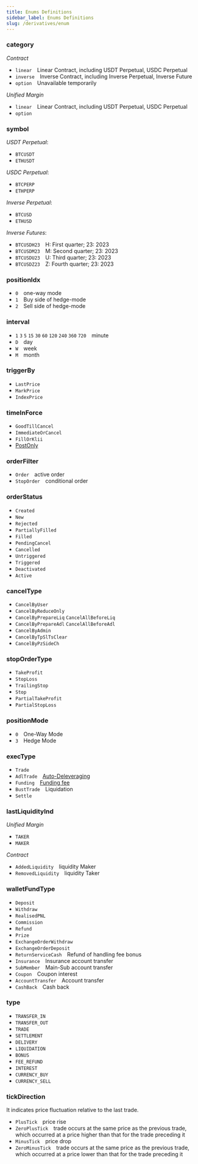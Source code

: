 ```yaml
---
title: Enums Definitions
sidebar_label: Enums Definitions
slug: /derivatives/enum
---
```



### category
_Contract_
* `linear`&emsp;Linear Contract, including USDT Perpetual, USDC Perpetual
* `inverse`&emsp;Inverse Contract, including Inverse Perpetual, Inverse Future
* `option`&emsp;Unavailable temporarily

_Unified Margin_
* `linear`&emsp;Linear Contract, including USDT Perpetual, USDC Perpetual
* `option`

### symbol
_USDT Perpetual_:
* `BTCUSDT`
* `ETHUSDT`

_USDC Perpetual_:
* `BTCPERP`
* `ETHPERP`

_Inverse Perpetual_:
* `BTCUSD`
* `ETHUSD`

_Inverse Futures_:
* `BTCUSDH23`&emsp;H: First quarter; 23: 2023
* `BTCUSDM23`&emsp;M: Second quarter; 23: 2023
* `BTCUSDU23`&emsp;U: Third quarter; 23: 2023
* `BTCUSDZ23`&emsp;Z: Fourth quarter; 23: 2023

### positionIdx
* `0`&emsp;one-way mode
* `1`&emsp;Buy side of hedge-mode
* `2`&emsp;Sell side of hedge-mode

### interval
* `1` `3` `5` `15` `30` `60` `120` `240` `360` `720`&emsp;minute
* `D`&emsp;day
* `W`&emsp;week
* `M`&emsp;month

### triggerBy
* `LastPrice`
* `MarkPrice`
* `IndexPrice`

### timeInForce
* `GoodTillCancel`
* `ImmediateOrCancel`
* `FillOrKlii`
* <a href="https://www.bybit.com/en-US/help-center/bybitHC_Article?language=en_US&id=000001051">PostOnly</a>

### orderFilter
* `Order`&emsp;active order
* `StopOrder`&emsp;conditional order

### orderStatus
* `Created`
* `New`
* `Rejected`
* `PartiallyFilled`
* `Filled`
* `PendingCancel`
* `Cancelled`
* `Untriggered`
* `Triggered`
* `Deactivated`
* `Active`

### cancelType
* `CancelByUser`
* `CancelByReduceOnly`
* `CancelByPrepareLiq` `CancelAllBeforeLiq`
* `CancelByPrepareAdl` `CancelAllBeforeAdl`
* `CancelByAdmin`
* `CancelByTpSlTsClear`
* `CancelByPzSideCh`

### stopOrderType
* `TakeProfit`
* `StopLoss`
* `TrailingStop`
* `Stop`
* `PartialTakeProfit`
* `PartialStopLoss`

### positionMode
* `0`&emsp;One-Way Mode
* `3`&emsp;Hedge Mode

### execType
* `Trade`
* `AdlTrade`&emsp;<a href="https://www.bybit.com/en-US/help-center/bybitHC_Article?language=en_US&id=000001124">Auto-Deleveraging</a>
* `Funding`&emsp;<a href="https://www.bybit.com/en-US/help-center/HelpCenterKnowledge/bybitHC_Article?id=000001123&language=en_US">Funding fee</a>
* `BustTrade`&emsp;Liquidation
* `Settle`

### lastLiquidityInd
_Unified Margin_
* `TAKER`
* `MAKER`

_Contract_
* `AddedLiquidity`&emsp;liquidity Maker
* `RemovedLiquidity`&emsp;liquidity Taker

### walletFundType
* `Deposit`
* `Withdraw`
* `RealisedPNL`
* `Commission`
* `Refund`
* `Prize`
* `ExchangeOrderWithdraw`
* `ExchangeOrderDeposit`
* `ReturnServiceCash`&emsp;Refund of handling fee bonus
* `Insurance`&emsp;Insurance account transfer
* `SubMember`&emsp;Main-Sub account transfer
* `Coupon`&emsp;Coupon interest
* `AccountTransfer`&emsp;Account transfer
* `CashBack`&emsp;Cash back

### type
* `TRANSFER_IN`
* `TRANSFER_OUT`
* `TRADE`
* `SETTLEMENT`
* `DELIVERY`
* `LIQUIDATION`
* `BONUS`
* `FEE_REFUND`
* `INTEREST`
* `CURRENCY_BUY`
* `CURRENCY_SELL`

### tickDirection
It indicates price fluctuation relative to the last trade.
* `PlusTick`&emsp;price rise
* `ZeroPlusTick`&emsp;trade occurs at the same price as the previous trade, which occurred at a price higher than that for the trade preceding it
* `MinusTick`&emsp;price drop
* `ZeroMinusTick`&emsp;trade occurs at the same price as the previous trade, which occurred at a price lower than that for the trade preceding it